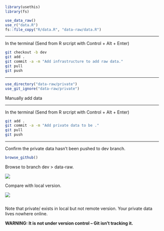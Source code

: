 ```R
library(usethis)
library(fs)
```

```R
use_data_raw()
use_r("data.R")
fs::file_copy("R/data.R", "data-raw/data.R")
```

---

In the terminal (Send from R srcript with Control + Alt + Enter)

```bash
git checkout -b dev
git add .
git commit -a -m "Add infrastructure to add raw data."
git pull
git push
```
---

```R
use_directory("data-raw/private")
use_git_ignore("data-raw/private")
```
Manually add data

---

In the terminal (Send from R srcript with Control + Alt + Enter)

```bash
git add .
git commit -a -m "Add private data to be ."
git pull
git push
```

---

Confirm the private data hasn't been pushed to dev branch.

```R
browse_github()
```

Browse to branch dev > data-raw.

![](https://i.imgur.com/dHYoQy4.png)

Compare with local version.

![](https://i.imgur.com/WA9hYNT.png)

```r

```

Note that private/ exists in local but not remote version. Your private data lives nowhere online.

__WARNING: It is not under version control -- Git isn't tracking it.__


